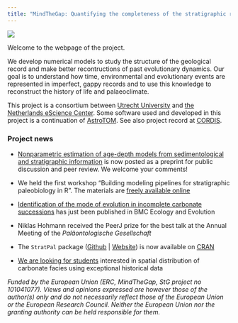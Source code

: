 ```yaml
---
title: "MindTheGap: Quantifying the completeness of the stratigraphic record and its role in reconstructing the tempo and mode of evolution"
---
```


![](img/logo_tree_horizontal_ERC_square.png){fig-alt="MindTheGap project logo"}

Welcome to the webpage of the project.

We develop numerical models to study the structure of the geological record and make better recontructions of past evolutionary dynamics. Our goal is to understand how time, environmental and evolutionary events are represented in imperfect, gappy records and to use this knowledge to reconstruct the history of life and palaeoclimate.

This project is a consortium between [Utrecht University](https://www.uu.nl/en/research/department-of-earth-sciences) and [the Netherlands eScience Center](https://www.esciencecenter.nl/). Some software used and developed in this project is a continuation of [AstroTOM](https://github.com/astro-turing). See also project record at [CORDIS](https://cordis.europa.eu/project/id/101041077).

### Project news

-   [Nonparametric estimation of age-depth models from sedimentological and stratigraphic information](https://doi.org/10.5194/egusphere-2024-2857) is now posted as a preprint for public discussion and peer review. We welcome your comments!

-   We held the first workshop "Building modeling pipelines for stratigraphic paleobiology in R". The materials are [freely available online](https://zenodo.org/records/13769443)

-   [Identification of the mode of evolution in incomplete carbonate successions](https://doi.org/10.1186/s12862-024-02287-2) has just been published in BMC Ecology and Evolution

-   Niklas Hohmann received the PeerJ prize for the best talk at the Annual Meeting of the *Paläontologische Gesellschaft*

-   The `StratPal` package ([Github](https://github.com/MindTheGap-ERC/StratPal) \| [Website](https://mindthegap-erc.github.io/StratPal/)) is now available on [CRAN](https://cran.r-project.org/package=StratPal)

-   [We are looking for students](subpages/student_projects.html) interested in spatial distribution of carbonate facies using exceptional historical data

*Funded by the European Union (ERC, MindTheGap, StG project no 101041077). Views and opinions expressed are however those of the author(s) only and do not necessarily reflect those of the European Union or the European Research Council. Neither the European Union nor the granting authority can be held responsible for them.*
